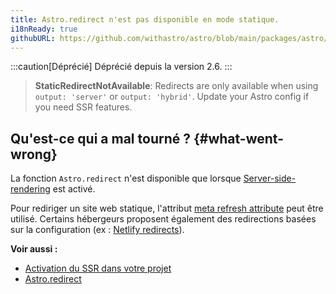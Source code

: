 ```yaml
---
title: Astro.redirect n'est pas disponible en mode statique.
i18nReady: true
githubURL: https://github.com/withastro/astro/blob/main/packages/astro/src/core/errors/errors-data.ts
---
```


:::caution[Déprécié]
Déprécié depuis la version 2.6.
:::

> **StaticRedirectNotAvailable**: Redirects are only available when using `output: 'server'` or `output: 'hybrid'`. Update your Astro config if you need SSR features.

## Qu'est-ce qui a mal tourné ? \{#what-went-wrong\}
La fonction `Astro.redirect` n'est disponible que lorsque [Server-side-rendering](/fr/guides/server-side-rendering/) est activé.

Pour rediriger un site web statique, l'attribut [meta refresh attribute](https://developer.mozilla.org/fr-FR/docs/Web/HTML/Element/meta) peut être utilisé. Certains hébergeurs proposent également des redirections basées sur la configuration (ex : [Netlify redirects](https://docs.netlify.com/routing/redirects/)).

**Voir aussi :**
-  [Activation du SSR dans votre projet](/fr/guides/server-side-rendering/)
-  [Astro.redirect](/fr/reference/api-reference/#astroredirect)


